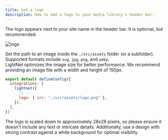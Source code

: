 ```yaml
---
title: Set a logo
description: How to add a logo to your media library's header bar.
---
```




The logo appears next to your site name in the header bar. It is optional, but recommended.

![logo](./images/logo.webp)

Set the path to an image inside the `./src/assets` folder (or a subfolder). Supported formats include `svg`, `jpg`, `png`, and `webp`.  
LightNet optimizes the image size for better performance. We recommend providing an image file with a width and height of 150px.

```js title="astro.config.mjs" ins={5}
export default defineConfig({
  integrations: [
    lightnet({
      // ...
      logo: { src: "./src/assets/logo.png" },
    }),
  ],
})
```

<Aside>
  The logo is scaled down to approximately 28x28 pixels, 
  so please ensure it doesn't include any text or intricate details. 
  Additionally, use a design with strong contrast against a white background for optimal visibility.
</Aside>
